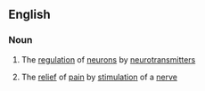 ==English==

===Noun===
{{wikipedia}}
{{en-noun}}

#{{biology}} The [[regulation]] of [[neuron]]s by [[neurotransmitter]]s
#{{medicine}} The [[relief]] of [[pain]] by [[stimulation]] of a [[nerve]]